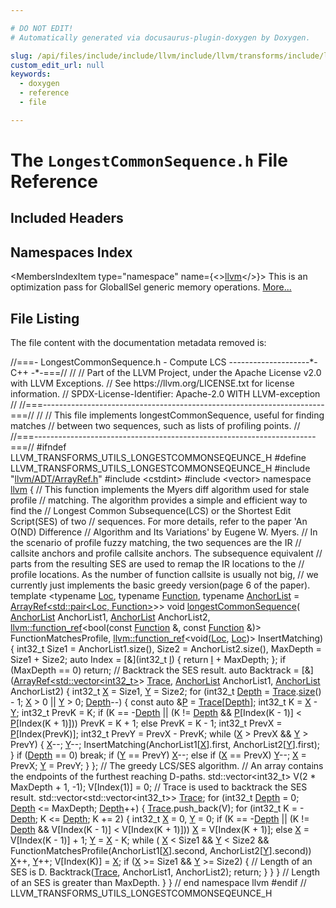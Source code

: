 ```yaml
---

# DO NOT EDIT!
# Automatically generated via docusaurus-plugin-doxygen by Doxygen.

slug: /api/files/include/include/llvm/include/llvm/transforms/include/llvm/transforms/utils/longestcommonsequence-h
custom_edit_url: null
keywords:
  - doxygen
  - reference
  - file

---
```





# The `LongestCommonSequence.h` File Reference

<DoxygenPage pluginConfig={pluginConfig}>



## Included Headers

<IncludesList>
<IncludesListItem
  filePath="llvm/ADT/ArrayRef.h"
  permalink="/docs/api/files/include/include/llvm/include/llvm/adt/arrayref-h"
  isLocal="true" />
<IncludesListItem
  filePath="cstdint"
  permalink=""
  isLocal="false" />
<IncludesListItem
  filePath="vector"
  permalink=""
  isLocal="false" />
</IncludesList>

## Namespaces Index

<MembersIndex>

<MembersIndexItem
  type="namespace"
  name={<><a href="/docs/api/namespaces/llvm">llvm</a></>}>
This is an optimization pass for GlobalISel generic memory operations. <a href="/docs/api/namespaces/llvm/#details">More...</a>
</MembersIndexItem>

</MembersIndex>


## File Listing

The file content with the documentation metadata removed is:

<ProgramListing>

<Link id="l00001" /><CodeLine lineNumber="1"><span class="doxyHighlightComment">//===- LongestCommonSequence.h - Compute LCS --------------------&#42;- C++ -&#42;-===//</span></CodeLine>
<Link id="l00002" /><CodeLine lineNumber="2"><span class="doxyHighlightComment">//</span></CodeLine>
<Link id="l00003" /><CodeLine lineNumber="3"><span class="doxyHighlightComment">// Part of the LLVM Project, under the Apache License v2.0 with LLVM Exceptions.</span></CodeLine>
<Link id="l00004" /><CodeLine lineNumber="4"><span class="doxyHighlightComment">// See https://llvm.org/LICENSE.txt for license information.</span></CodeLine>
<Link id="l00005" /><CodeLine lineNumber="5"><span class="doxyHighlightComment">// SPDX-License-Identifier: Apache-2.0 WITH LLVM-exception</span></CodeLine>
<Link id="l00006" /><CodeLine lineNumber="6"><span class="doxyHighlightComment">//</span></CodeLine>
<Link id="l00007" /><CodeLine lineNumber="7"><span class="doxyHighlightComment">//===----------------------------------------------------------------------===//</span></CodeLine>
<Link id="l00008" /><CodeLine lineNumber="8"><span class="doxyHighlightComment">//</span></CodeLine>
<Link id="l00009" /><CodeLine lineNumber="9"><span class="doxyHighlightComment">// This file implements longestCommonSequence, useful for finding matches</span></CodeLine>
<Link id="l00010" /><CodeLine lineNumber="10"><span class="doxyHighlightComment">// between two sequences, such as lists of profiling points.</span></CodeLine>
<Link id="l00011" /><CodeLine lineNumber="11"><span class="doxyHighlightComment">//</span></CodeLine>
<Link id="l00012" /><CodeLine lineNumber="12"><span class="doxyHighlightComment">//===----------------------------------------------------------------------===//</span></CodeLine>
<Link id="l00013" /><CodeLine lineNumber="13"></CodeLine>
<Link id="l00014" /><CodeLine lineNumber="14"><span class="doxyHighlightPreprocessor">#ifndef LLVM&#95;TRANSFORMS&#95;UTILS&#95;LONGESTCOMMONSEQEUNCE&#95;H</span></CodeLine>
<Link id="l00015" /><CodeLine lineNumber="15"><span class="doxyHighlightPreprocessor">#define LLVM&#95;TRANSFORMS&#95;UTILS&#95;LONGESTCOMMONSEQEUNCE&#95;H</span></CodeLine>
<Link id="l00016" /><CodeLine lineNumber="16"></CodeLine>
<Link id="l00017" /><CodeLine lineNumber="17"><span class="doxyHighlightPreprocessor">#include &quot;<a href="/docs/api/files/include/include/llvm/include/llvm/adt/arrayref-h">llvm/ADT/ArrayRef.h</a>&quot;</span></CodeLine>
<Link id="l00018" /><CodeLine lineNumber="18"></CodeLine>
<Link id="l00019" /><CodeLine lineNumber="19"><span class="doxyHighlightPreprocessor">#include &lt;cstdint&gt;</span></CodeLine>
<Link id="l00020" /><CodeLine lineNumber="20"><span class="doxyHighlightPreprocessor">#include &lt;vector&gt;</span></CodeLine>
<Link id="l00021" /><CodeLine lineNumber="21"></CodeLine>
<Link id="l00022" /><CodeLine lineNumber="22"><span class="doxyHighlightKeyword">namespace </span><span class="doxyHighlight"><a href="/docs/api/namespaces/llvm">llvm</a> &#123;</span></CodeLine>
<Link id="l00023" /><CodeLine lineNumber="23"></CodeLine>
<Link id="l00024" /><CodeLine lineNumber="24"><span class="doxyHighlightComment">// This function implements the Myers diff algorithm used for stale profile</span></CodeLine>
<Link id="l00025" /><CodeLine lineNumber="25"><span class="doxyHighlightComment">// matching. The algorithm provides a simple and efficient way to find the</span></CodeLine>
<Link id="l00026" /><CodeLine lineNumber="26"><span class="doxyHighlightComment">// Longest Common Subsequence(LCS) or the Shortest Edit Script(SES) of two</span></CodeLine>
<Link id="l00027" /><CodeLine lineNumber="27"><span class="doxyHighlightComment">// sequences. For more details, refer to the paper &#39;An O(ND) Difference</span></CodeLine>
<Link id="l00028" /><CodeLine lineNumber="28"><span class="doxyHighlightComment">// Algorithm and Its Variations&#39; by Eugene W. Myers.</span></CodeLine>
<Link id="l00029" /><CodeLine lineNumber="29"><span class="doxyHighlightComment">// In the scenario of profile fuzzy matching, the two sequences are the IR</span></CodeLine>
<Link id="l00030" /><CodeLine lineNumber="30"><span class="doxyHighlightComment">// callsite anchors and profile callsite anchors. The subsequence equivalent</span></CodeLine>
<Link id="l00031" /><CodeLine lineNumber="31"><span class="doxyHighlightComment">// parts from the resulting SES are used to remap the IR locations to the</span></CodeLine>
<Link id="l00032" /><CodeLine lineNumber="32"><span class="doxyHighlightComment">// profile locations. As the number of function callsite is usually not big,</span></CodeLine>
<Link id="l00033" /><CodeLine lineNumber="33"><span class="doxyHighlightComment">// we currently just implements the basic greedy version(page 6 of the paper).</span></CodeLine>
<Link id="l00034" /><CodeLine lineNumber="34"><span class="doxyHighlightKeyword">template</span><span class="doxyHighlight"> &lt;</span><span class="doxyHighlightKeyword">typename</span><span class="doxyHighlight"> <a href="/docs/api/namespaces/llvm/loc">Loc</a>, </span><span class="doxyHighlightKeyword">typename</span><span class="doxyHighlight"> <a href="/docs/api/classes/llvm/function">Function</a>,</span></CodeLine>
<Link id="l00035" /><CodeLine lineNumber="35"><span class="doxyHighlight">          </span><span class="doxyHighlightKeyword">typename</span><span class="doxyHighlight"> <a href="/docs/api/namespaces/llvm/#ab922ecb2ac147fd3b2816cd1182932d3">AnchorList</a> = <a href="/docs/api/classes/llvm/arrayref">ArrayRef&lt;std::pair&lt;Loc, Function&gt;</a>&gt;&gt;</span></CodeLine>
<Link id="l00036" /><CodeLine lineNumber="36" lineLink="/docs/api/namespaces/llvm/#ab1dd82ec5757f0d563a955934a4f7ef9"><span class="doxyHighlightKeywordType">void</span><span class="doxyHighlight"> <a href="/docs/api/namespaces/llvm/#ab1dd82ec5757f0d563a955934a4f7ef9">longestCommonSequence</a>(</span></CodeLine>
<Link id="l00037" /><CodeLine lineNumber="37"><span class="doxyHighlight">    <a href="/docs/api/namespaces/llvm/#ab922ecb2ac147fd3b2816cd1182932d3">AnchorList</a> AnchorList1, <a href="/docs/api/namespaces/llvm/#ab922ecb2ac147fd3b2816cd1182932d3">AnchorList</a> AnchorList2,</span></CodeLine>
<Link id="l00038" /><CodeLine lineNumber="38"><span class="doxyHighlight">    <a href="/docs/api/classes/llvm/function-ref">llvm::function&#95;ref</a>&lt;</span><span class="doxyHighlightKeywordType">bool</span><span class="doxyHighlight">(</span><span class="doxyHighlightKeyword">const</span><span class="doxyHighlight"> <a href="/docs/api/classes/llvm/function">Function</a> &amp;, </span><span class="doxyHighlightKeyword">const</span><span class="doxyHighlight"> <a href="/docs/api/classes/llvm/function">Function</a> &amp;)&gt;</span></CodeLine>
<Link id="l00039" /><CodeLine lineNumber="39"><span class="doxyHighlight">        FunctionMatchesProfile,</span></CodeLine>
<Link id="l00040" /><CodeLine lineNumber="40"><span class="doxyHighlight">    <a href="/docs/api/classes/llvm/function-ref">llvm::function&#95;ref</a>&lt;</span><span class="doxyHighlightKeywordType">void</span><span class="doxyHighlight">(<a href="/docs/api/namespaces/llvm/loc">Loc</a>, <a href="/docs/api/namespaces/llvm/loc">Loc</a>)&gt; InsertMatching) &#123;</span></CodeLine>
<Link id="l00041" /><CodeLine lineNumber="41"><span class="doxyHighlight">  int32&#95;t Size1 = AnchorList1.size(), Size2 = AnchorList2.size(),</span></CodeLine>
<Link id="l00042" /><CodeLine lineNumber="42"><span class="doxyHighlight">          MaxDepth = Size1 + Size2;</span></CodeLine>
<Link id="l00043" /><CodeLine lineNumber="43"><span class="doxyHighlight">  </span><span class="doxyHighlightKeyword">auto</span><span class="doxyHighlight"> Index = &#91;&amp;&#93;(int32&#95;t <a href="/docs/api/files/lib/lib/support/md5-cpp/#ac0eafdc9ee161b71e7af98af736952fd">I</a>) &#123; </span><span class="doxyHighlightKeywordFlow">return</span><span class="doxyHighlight"> <a href="/docs/api/files/lib/lib/support/md5-cpp/#ac0eafdc9ee161b71e7af98af736952fd">I</a> + MaxDepth; &#125;;</span></CodeLine>
<Link id="l00044" /><CodeLine lineNumber="44"></CodeLine>
<Link id="l00045" /><CodeLine lineNumber="45"><span class="doxyHighlight">  </span><span class="doxyHighlightKeywordFlow">if</span><span class="doxyHighlight"> (MaxDepth == 0)</span></CodeLine>
<Link id="l00046" /><CodeLine lineNumber="46"><span class="doxyHighlight">    </span><span class="doxyHighlightKeywordFlow">return</span><span class="doxyHighlight">;</span></CodeLine>
<Link id="l00047" /><CodeLine lineNumber="47"></CodeLine>
<Link id="l00048" /><CodeLine lineNumber="48"><span class="doxyHighlight">  </span><span class="doxyHighlightComment">// Backtrack the SES result.</span></CodeLine>
<Link id="l00049" /><CodeLine lineNumber="49"><span class="doxyHighlight">  </span><span class="doxyHighlightKeyword">auto</span><span class="doxyHighlight"> Backtrack = &#91;&amp;&#93;(<a href="/docs/api/classes/llvm/arrayref">ArrayRef&lt;std::vector&lt;int32&#95;t&gt;</a>&gt; <a href="/docs/api/classes/llvm/trace">Trace</a>,</span></CodeLine>
<Link id="l00050" /><CodeLine lineNumber="50"><span class="doxyHighlight">                       <a href="/docs/api/namespaces/llvm/#ab922ecb2ac147fd3b2816cd1182932d3">AnchorList</a> AnchorList1, <a href="/docs/api/namespaces/llvm/#ab922ecb2ac147fd3b2816cd1182932d3">AnchorList</a> AnchorList2) &#123;</span></CodeLine>
<Link id="l00051" /><CodeLine lineNumber="51"><span class="doxyHighlight">    int32&#95;t <a href="/docs/api/files/lib/lib/tablegen/tablegenbackendskeleton-cpp/#ab60f28d7a141ac46ccc200176a1bca8b">X</a> = Size1, <a href="/docs/api/files/lib/lib/tablegen/tablegenbackendskeleton-cpp/#a262774d3e5186511427e5b2414a85f7f">Y</a> = Size2;</span></CodeLine>
<Link id="l00052" /><CodeLine lineNumber="52"><span class="doxyHighlight">    </span><span class="doxyHighlightKeywordFlow">for</span><span class="doxyHighlight"> (int32&#95;t <a href="/docs/api/namespaces/llvm/#a1eb5609345b906d024fbf9e4bc1adc06afe578efb7ca235af77fb0eef7edcf639">Depth</a> = <a href="/docs/api/classes/llvm/trace">Trace</a>.<a href="/docs/api/classes/llvm/trace/#a76e72d971cfe4ce081116b6e7528e7db">size</a>() - 1; <a href="/docs/api/files/lib/lib/tablegen/tablegenbackendskeleton-cpp/#ab60f28d7a141ac46ccc200176a1bca8b">X</a> &gt; 0 || <a href="/docs/api/files/lib/lib/tablegen/tablegenbackendskeleton-cpp/#a262774d3e5186511427e5b2414a85f7f">Y</a> &gt; 0; <a href="/docs/api/namespaces/llvm/#a1eb5609345b906d024fbf9e4bc1adc06afe578efb7ca235af77fb0eef7edcf639">Depth</a>--) &#123;</span></CodeLine>
<Link id="l00053" /><CodeLine lineNumber="53"><span class="doxyHighlight">      </span><span class="doxyHighlightKeyword">const</span><span class="doxyHighlight"> </span><span class="doxyHighlightKeyword">auto</span><span class="doxyHighlight"> &amp;<a href="/docs/api/files/lib/lib/option/option-cpp/#a04665169063c8ca1f2ea96c27fc7c2b2">P</a> = <a href="/docs/api/classes/llvm/trace">Trace</a>&#91;<a href="/docs/api/namespaces/llvm/#a1eb5609345b906d024fbf9e4bc1adc06afe578efb7ca235af77fb0eef7edcf639">Depth</a>&#93;;</span></CodeLine>
<Link id="l00054" /><CodeLine lineNumber="54"><span class="doxyHighlight">      int32&#95;t K = <a href="/docs/api/files/lib/lib/tablegen/tablegenbackendskeleton-cpp/#ab60f28d7a141ac46ccc200176a1bca8b">X</a> - <a href="/docs/api/files/lib/lib/tablegen/tablegenbackendskeleton-cpp/#a262774d3e5186511427e5b2414a85f7f">Y</a>;</span></CodeLine>
<Link id="l00055" /><CodeLine lineNumber="55"><span class="doxyHighlight">      int32&#95;t PrevK = K;</span></CodeLine>
<Link id="l00056" /><CodeLine lineNumber="56"><span class="doxyHighlight">      </span><span class="doxyHighlightKeywordFlow">if</span><span class="doxyHighlight"> (K == -<a href="/docs/api/namespaces/llvm/#a1eb5609345b906d024fbf9e4bc1adc06afe578efb7ca235af77fb0eef7edcf639">Depth</a> || (K != <a href="/docs/api/namespaces/llvm/#a1eb5609345b906d024fbf9e4bc1adc06afe578efb7ca235af77fb0eef7edcf639">Depth</a> &amp;&amp; <a href="/docs/api/files/lib/lib/option/option-cpp/#a04665169063c8ca1f2ea96c27fc7c2b2">P</a>&#91;Index(K - 1)&#93; &lt; <a href="/docs/api/files/lib/lib/option/option-cpp/#a04665169063c8ca1f2ea96c27fc7c2b2">P</a>&#91;Index(K + 1)&#93;))</span></CodeLine>
<Link id="l00057" /><CodeLine lineNumber="57"><span class="doxyHighlight">        PrevK = K + 1;</span></CodeLine>
<Link id="l00058" /><CodeLine lineNumber="58"><span class="doxyHighlight">      </span><span class="doxyHighlightKeywordFlow">else</span></CodeLine>
<Link id="l00059" /><CodeLine lineNumber="59"><span class="doxyHighlight">        PrevK = K - 1;</span></CodeLine>
<Link id="l00060" /><CodeLine lineNumber="60"></CodeLine>
<Link id="l00061" /><CodeLine lineNumber="61"><span class="doxyHighlight">      int32&#95;t PrevX = <a href="/docs/api/files/lib/lib/option/option-cpp/#a04665169063c8ca1f2ea96c27fc7c2b2">P</a>&#91;Index(PrevK)&#93;;</span></CodeLine>
<Link id="l00062" /><CodeLine lineNumber="62"><span class="doxyHighlight">      int32&#95;t PrevY = PrevX - PrevK;</span></CodeLine>
<Link id="l00063" /><CodeLine lineNumber="63"><span class="doxyHighlight">      </span><span class="doxyHighlightKeywordFlow">while</span><span class="doxyHighlight"> (<a href="/docs/api/files/lib/lib/tablegen/tablegenbackendskeleton-cpp/#ab60f28d7a141ac46ccc200176a1bca8b">X</a> &gt; PrevX &amp;&amp; <a href="/docs/api/files/lib/lib/tablegen/tablegenbackendskeleton-cpp/#a262774d3e5186511427e5b2414a85f7f">Y</a> &gt; PrevY) &#123;</span></CodeLine>
<Link id="l00064" /><CodeLine lineNumber="64"><span class="doxyHighlight">        <a href="/docs/api/files/lib/lib/tablegen/tablegenbackendskeleton-cpp/#ab60f28d7a141ac46ccc200176a1bca8b">X</a>--;</span></CodeLine>
<Link id="l00065" /><CodeLine lineNumber="65"><span class="doxyHighlight">        <a href="/docs/api/files/lib/lib/tablegen/tablegenbackendskeleton-cpp/#a262774d3e5186511427e5b2414a85f7f">Y</a>--;</span></CodeLine>
<Link id="l00066" /><CodeLine lineNumber="66"><span class="doxyHighlight">        InsertMatching(AnchorList1&#91;<a href="/docs/api/files/lib/lib/tablegen/tablegenbackendskeleton-cpp/#ab60f28d7a141ac46ccc200176a1bca8b">X</a>&#93;.first, AnchorList2&#91;<a href="/docs/api/files/lib/lib/tablegen/tablegenbackendskeleton-cpp/#a262774d3e5186511427e5b2414a85f7f">Y</a>&#93;.first);</span></CodeLine>
<Link id="l00067" /><CodeLine lineNumber="67"><span class="doxyHighlight">      &#125;</span></CodeLine>
<Link id="l00068" /><CodeLine lineNumber="68"></CodeLine>
<Link id="l00069" /><CodeLine lineNumber="69"><span class="doxyHighlight">      </span><span class="doxyHighlightKeywordFlow">if</span><span class="doxyHighlight"> (<a href="/docs/api/namespaces/llvm/#a1eb5609345b906d024fbf9e4bc1adc06afe578efb7ca235af77fb0eef7edcf639">Depth</a> == 0)</span></CodeLine>
<Link id="l00070" /><CodeLine lineNumber="70"><span class="doxyHighlight">        </span><span class="doxyHighlightKeywordFlow">break</span><span class="doxyHighlight">;</span></CodeLine>
<Link id="l00071" /><CodeLine lineNumber="71"></CodeLine>
<Link id="l00072" /><CodeLine lineNumber="72"><span class="doxyHighlight">      </span><span class="doxyHighlightKeywordFlow">if</span><span class="doxyHighlight"> (<a href="/docs/api/files/lib/lib/tablegen/tablegenbackendskeleton-cpp/#a262774d3e5186511427e5b2414a85f7f">Y</a> == PrevY)</span></CodeLine>
<Link id="l00073" /><CodeLine lineNumber="73"><span class="doxyHighlight">        <a href="/docs/api/files/lib/lib/tablegen/tablegenbackendskeleton-cpp/#ab60f28d7a141ac46ccc200176a1bca8b">X</a>--;</span></CodeLine>
<Link id="l00074" /><CodeLine lineNumber="74"><span class="doxyHighlight">      </span><span class="doxyHighlightKeywordFlow">else</span><span class="doxyHighlight"> </span><span class="doxyHighlightKeywordFlow">if</span><span class="doxyHighlight"> (<a href="/docs/api/files/lib/lib/tablegen/tablegenbackendskeleton-cpp/#ab60f28d7a141ac46ccc200176a1bca8b">X</a> == PrevX)</span></CodeLine>
<Link id="l00075" /><CodeLine lineNumber="75"><span class="doxyHighlight">        <a href="/docs/api/files/lib/lib/tablegen/tablegenbackendskeleton-cpp/#a262774d3e5186511427e5b2414a85f7f">Y</a>--;</span></CodeLine>
<Link id="l00076" /><CodeLine lineNumber="76"><span class="doxyHighlight">      <a href="/docs/api/files/lib/lib/tablegen/tablegenbackendskeleton-cpp/#ab60f28d7a141ac46ccc200176a1bca8b">X</a> = PrevX;</span></CodeLine>
<Link id="l00077" /><CodeLine lineNumber="77"><span class="doxyHighlight">      <a href="/docs/api/files/lib/lib/tablegen/tablegenbackendskeleton-cpp/#a262774d3e5186511427e5b2414a85f7f">Y</a> = PrevY;</span></CodeLine>
<Link id="l00078" /><CodeLine lineNumber="78"><span class="doxyHighlight">    &#125;</span></CodeLine>
<Link id="l00079" /><CodeLine lineNumber="79"><span class="doxyHighlight">  &#125;;</span></CodeLine>
<Link id="l00080" /><CodeLine lineNumber="80"></CodeLine>
<Link id="l00081" /><CodeLine lineNumber="81"><span class="doxyHighlight">  </span><span class="doxyHighlightComment">// The greedy LCS/SES algorithm.</span></CodeLine>
<Link id="l00082" /><CodeLine lineNumber="82"></CodeLine>
<Link id="l00083" /><CodeLine lineNumber="83"><span class="doxyHighlight">  </span><span class="doxyHighlightComment">// An array contains the endpoints of the furthest reaching D-paths.</span></CodeLine>
<Link id="l00084" /><CodeLine lineNumber="84"><span class="doxyHighlight">  std::vector&lt;int32&#95;t&gt; V(2 &#42; MaxDepth + 1, -1);</span></CodeLine>
<Link id="l00085" /><CodeLine lineNumber="85"><span class="doxyHighlight">  V&#91;Index(1)&#93; = 0;</span></CodeLine>
<Link id="l00086" /><CodeLine lineNumber="86"><span class="doxyHighlight">  </span><span class="doxyHighlightComment">// Trace is used to backtrack the SES result.</span></CodeLine>
<Link id="l00087" /><CodeLine lineNumber="87"><span class="doxyHighlight">  std::vector&lt;std::vector&lt;int32&#95;t&gt;&gt; <a href="/docs/api/classes/llvm/trace">Trace</a>;</span></CodeLine>
<Link id="l00088" /><CodeLine lineNumber="88"><span class="doxyHighlight">  </span><span class="doxyHighlightKeywordFlow">for</span><span class="doxyHighlight"> (int32&#95;t <a href="/docs/api/namespaces/llvm/#a1eb5609345b906d024fbf9e4bc1adc06afe578efb7ca235af77fb0eef7edcf639">Depth</a> = 0; <a href="/docs/api/namespaces/llvm/#a1eb5609345b906d024fbf9e4bc1adc06afe578efb7ca235af77fb0eef7edcf639">Depth</a> &lt;= MaxDepth; <a href="/docs/api/namespaces/llvm/#a1eb5609345b906d024fbf9e4bc1adc06afe578efb7ca235af77fb0eef7edcf639">Depth</a>++) &#123;</span></CodeLine>
<Link id="l00089" /><CodeLine lineNumber="89"><span class="doxyHighlight">    <a href="/docs/api/classes/llvm/trace">Trace</a>.push&#95;back(V);</span></CodeLine>
<Link id="l00090" /><CodeLine lineNumber="90"><span class="doxyHighlight">    </span><span class="doxyHighlightKeywordFlow">for</span><span class="doxyHighlight"> (int32&#95;t K = -<a href="/docs/api/namespaces/llvm/#a1eb5609345b906d024fbf9e4bc1adc06afe578efb7ca235af77fb0eef7edcf639">Depth</a>; K &lt;= <a href="/docs/api/namespaces/llvm/#a1eb5609345b906d024fbf9e4bc1adc06afe578efb7ca235af77fb0eef7edcf639">Depth</a>; K += 2) &#123;</span></CodeLine>
<Link id="l00091" /><CodeLine lineNumber="91"><span class="doxyHighlight">      int32&#95;t <a href="/docs/api/files/lib/lib/tablegen/tablegenbackendskeleton-cpp/#ab60f28d7a141ac46ccc200176a1bca8b">X</a> = 0, <a href="/docs/api/files/lib/lib/tablegen/tablegenbackendskeleton-cpp/#a262774d3e5186511427e5b2414a85f7f">Y</a> = 0;</span></CodeLine>
<Link id="l00092" /><CodeLine lineNumber="92"><span class="doxyHighlight">      </span><span class="doxyHighlightKeywordFlow">if</span><span class="doxyHighlight"> (K == -<a href="/docs/api/namespaces/llvm/#a1eb5609345b906d024fbf9e4bc1adc06afe578efb7ca235af77fb0eef7edcf639">Depth</a> || (K != <a href="/docs/api/namespaces/llvm/#a1eb5609345b906d024fbf9e4bc1adc06afe578efb7ca235af77fb0eef7edcf639">Depth</a> &amp;&amp; V&#91;Index(K - 1)&#93; &lt; V&#91;Index(K + 1)&#93;))</span></CodeLine>
<Link id="l00093" /><CodeLine lineNumber="93"><span class="doxyHighlight">        <a href="/docs/api/files/lib/lib/tablegen/tablegenbackendskeleton-cpp/#ab60f28d7a141ac46ccc200176a1bca8b">X</a> = V&#91;Index(K + 1)&#93;;</span></CodeLine>
<Link id="l00094" /><CodeLine lineNumber="94"><span class="doxyHighlight">      </span><span class="doxyHighlightKeywordFlow">else</span></CodeLine>
<Link id="l00095" /><CodeLine lineNumber="95"><span class="doxyHighlight">        <a href="/docs/api/files/lib/lib/tablegen/tablegenbackendskeleton-cpp/#ab60f28d7a141ac46ccc200176a1bca8b">X</a> = V&#91;Index(K - 1)&#93; + 1;</span></CodeLine>
<Link id="l00096" /><CodeLine lineNumber="96"><span class="doxyHighlight">      <a href="/docs/api/files/lib/lib/tablegen/tablegenbackendskeleton-cpp/#a262774d3e5186511427e5b2414a85f7f">Y</a> = <a href="/docs/api/files/lib/lib/tablegen/tablegenbackendskeleton-cpp/#ab60f28d7a141ac46ccc200176a1bca8b">X</a> - K;</span></CodeLine>
<Link id="l00097" /><CodeLine lineNumber="97"><span class="doxyHighlight">      </span><span class="doxyHighlightKeywordFlow">while</span><span class="doxyHighlight"> (</span></CodeLine>
<Link id="l00098" /><CodeLine lineNumber="98"><span class="doxyHighlight">          <a href="/docs/api/files/lib/lib/tablegen/tablegenbackendskeleton-cpp/#ab60f28d7a141ac46ccc200176a1bca8b">X</a> &lt; Size1 &amp;&amp; <a href="/docs/api/files/lib/lib/tablegen/tablegenbackendskeleton-cpp/#a262774d3e5186511427e5b2414a85f7f">Y</a> &lt; Size2 &amp;&amp;</span></CodeLine>
<Link id="l00099" /><CodeLine lineNumber="99"><span class="doxyHighlight">          FunctionMatchesProfile(AnchorList1&#91;<a href="/docs/api/files/lib/lib/tablegen/tablegenbackendskeleton-cpp/#ab60f28d7a141ac46ccc200176a1bca8b">X</a>&#93;.second, AnchorList2&#91;<a href="/docs/api/files/lib/lib/tablegen/tablegenbackendskeleton-cpp/#a262774d3e5186511427e5b2414a85f7f">Y</a>&#93;.second))</span></CodeLine>
<Link id="l00100" /><CodeLine lineNumber="100"><span class="doxyHighlight">        <a href="/docs/api/files/lib/lib/tablegen/tablegenbackendskeleton-cpp/#ab60f28d7a141ac46ccc200176a1bca8b">X</a>++, <a href="/docs/api/files/lib/lib/tablegen/tablegenbackendskeleton-cpp/#a262774d3e5186511427e5b2414a85f7f">Y</a>++;</span></CodeLine>
<Link id="l00101" /><CodeLine lineNumber="101"></CodeLine>
<Link id="l00102" /><CodeLine lineNumber="102"><span class="doxyHighlight">      V&#91;Index(K)&#93; = <a href="/docs/api/files/lib/lib/tablegen/tablegenbackendskeleton-cpp/#ab60f28d7a141ac46ccc200176a1bca8b">X</a>;</span></CodeLine>
<Link id="l00103" /><CodeLine lineNumber="103"></CodeLine>
<Link id="l00104" /><CodeLine lineNumber="104"><span class="doxyHighlight">      </span><span class="doxyHighlightKeywordFlow">if</span><span class="doxyHighlight"> (<a href="/docs/api/files/lib/lib/tablegen/tablegenbackendskeleton-cpp/#ab60f28d7a141ac46ccc200176a1bca8b">X</a> &gt;= Size1 &amp;&amp; <a href="/docs/api/files/lib/lib/tablegen/tablegenbackendskeleton-cpp/#a262774d3e5186511427e5b2414a85f7f">Y</a> &gt;= Size2) &#123;</span></CodeLine>
<Link id="l00105" /><CodeLine lineNumber="105"><span class="doxyHighlight">        </span><span class="doxyHighlightComment">// Length of an SES is D.</span></CodeLine>
<Link id="l00106" /><CodeLine lineNumber="106"><span class="doxyHighlight">        Backtrack(<a href="/docs/api/classes/llvm/trace">Trace</a>, AnchorList1, AnchorList2);</span></CodeLine>
<Link id="l00107" /><CodeLine lineNumber="107"><span class="doxyHighlight">        </span><span class="doxyHighlightKeywordFlow">return</span><span class="doxyHighlight">;</span></CodeLine>
<Link id="l00108" /><CodeLine lineNumber="108"><span class="doxyHighlight">      &#125;</span></CodeLine>
<Link id="l00109" /><CodeLine lineNumber="109"><span class="doxyHighlight">    &#125;</span></CodeLine>
<Link id="l00110" /><CodeLine lineNumber="110"><span class="doxyHighlight">  &#125;</span></CodeLine>
<Link id="l00111" /><CodeLine lineNumber="111"><span class="doxyHighlight">  </span><span class="doxyHighlightComment">// Length of an SES is greater than MaxDepth.</span></CodeLine>
<Link id="l00112" /><CodeLine lineNumber="112"><span class="doxyHighlight">&#125;</span></CodeLine>
<Link id="l00113" /><CodeLine lineNumber="113"></CodeLine>
<Link id="l00114" /><CodeLine lineNumber="114"><span class="doxyHighlight">&#125; </span><span class="doxyHighlightComment">// end namespace llvm</span></CodeLine>
<Link id="l00115" /><CodeLine lineNumber="115"></CodeLine>
<Link id="l00116" /><CodeLine lineNumber="116"><span class="doxyHighlightPreprocessor">#endif </span><span class="doxyHighlightComment">// LLVM&#95;TRANSFORMS&#95;UTILS&#95;LONGESTCOMMONSEQEUNCE&#95;H</span></CodeLine>

</ProgramListing>


</DoxygenPage>
